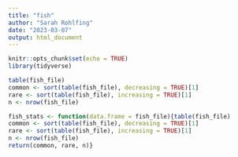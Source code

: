 ```yaml
---
title: "fish"
author: "Sarah Rohlfing"
date: "2023-03-07"
output: html_document
---
```


```r
knitr::opts_chunk$set(echo = TRUE)
library(tidyverse)
```

```r
table(fish_file)
common <- sort(table(fish_file), decreasing = TRUE)[1]
rare <- sort(table(fish_file), increasing = TRUE)[1]
n <- nrow(fish_file)

```
```r
fish_stats <- function(data.frame = fish_file){table(fish_file)
common <- sort(table(fish_file), decreasing = TRUE)[1]
rare <- sort(table(fish_file), increasing = TRUE)[1]
n <- nrow(fish_file)
return(common, rare, n)}
```

